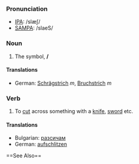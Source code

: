===Pronunciation===
*[[w:IPA|IPA]]: /slæʃ/
*[[w:SAMPA|SAMPA]]: /slaeS/

===Noun===
#The symbol, '''/'''

====Translations====
*German: [[Schrägstrich]] ''m'', [[Bruchstrich]] ''m''

===Verb===
#To [[cut]] across something with a [[knife]], [[sword]] etc.

====Translations====
*Bulgarian: [[разсичам]]
*German: [[aufschlitzen]]

{{msg:Punctuation}}==See Also==